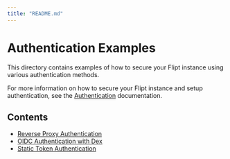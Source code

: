 ```yaml
---
title: "README.md"
---
```


# Authentication Examples

This directory contains examples of how to secure your Flipt instance using various authentication methods.

For more information on how to secure your Flipt instance and setup authentication, see the [Authentication](https://www.flipt.io/docs/authentication) documentation.

## Contents

* [Reverse Proxy Authentication](proxy/README.md)
* [OIDC Authentication with Dex](oidc/README.md)
* [Static Token Authentication](token/README.md)

